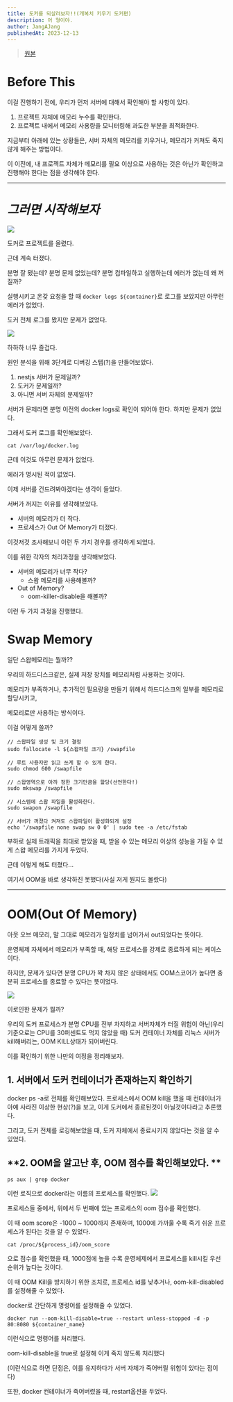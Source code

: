 ```yaml
---
title: 도커를 되살려보자!!(개복치 키우기 도커편)
description: 어 형이야.
author: JangAJang
publishedAt: 2023-12-13
---
```


> [원본](https://jangsarchive.tistory.com/149)

# **Before This**

이걸 진행하기 전에, 우리가 먼저 서버에 대해서 확인해야 할 사항이 있다.

1. 프로젝트 자체에 메모리 누수를 확인한다.
2. 프로젝트 내에서 메모리 사용량을 모니터링해 과도한 부분을 최적화한다.

지금부터 아래에 있는 상황들은, 서버 자체의 메모리를 키우거나, 메모리가 커져도 죽지 않게 해주는 방법이다.

이 이전에, 내 프로젝트 자체가 메모리를 필요 이상으로 사용하는 것은 아닌가 확인하고 진행해야 한다는 점을 생각해야 한다.

---

# **_그러면 시작해보자_**

![](https://img1.daumcdn.net/thumb/R1280x0/?scode=mtistory2&fname=https%3A%2F%2Fblog.kakaocdn.net%2Fdn%2FbNSW97%2FbtsBcT5TyPQ%2FsiHLex09LZpoftm8sPreU0%2Fimg.webp)

도커로 프로젝트를 올렸다.

근데 계속 터졌다.

분명 잘 됐는데? 분명 문제 없었는데? 분명 컴파일하고 실행하는데 에러가 없는데 왜 꺼질까?

실행시키고 온갖 요청을 할 때 `docker logs ${container}`로 로그를 보았지만 아무런 에러가 없었다.

도커 전체 로그를 봤지만 문제가 없었다.

![](https://img1.daumcdn.net/thumb/R1280x0/?scode=mtistory2&fname=https%3A%2F%2Fblog.kakaocdn.net%2Fdn%2FbL7gkz%2FbtsA8LngyON%2FFxDTb7lBXOL8HJRK3xHKS0%2Fimg.jpg)

하하하 너무 즐겁다.

원인 분석을 위해 3단계로 디버깅 스텝(?)을 만들어보았다.

1. nestjs 서버가 문제일까?
2. 도커가 문제일까?
3. 아니면 서버 자체의 문제일까?

서버가 문제라면 분명 이전의 docker logs로 확인이 되어야 한다. 하지만 문제가 없었다.

그래서 도커 로그를 확인해보았다.

```
cat /var/log/docker.log
```

근데 이것도 아무런 문제가 없었다.

에러가 명시된 적이 없었다.

이제 서버를 건드려봐야겠다는 생각이 들었다.

서버가 꺼지는 이유를 생각해보았다.

- 서버의 메모리가 더 작다.
- 프로세스가 Out Of Memory가 터졌다.

이것저것 조사해보니 이런 두 가지 경우를 생각하게 되었다.

이를 위한 각자의 처리과정을 생각해보았다.

- 서버의 메모리가 너무 작다?
  - 스왑 메모리를 사용해볼까?
- Out of Memory?
  - oom-killer-disable을 해볼까?

이런 두 가지 과정을 진행했다.

# **Swap Memory**

일단 스왑메모리는 뭘까??

우리의 하드디스크같은, 실제 저장 장치를 메모리처럼 사용하는 것이다.

메모리가 부족하거나, 추가적인 필요량을 만들기 위해서 하드디스크의 일부를 메모리로 할당시키고,

메모리로만 사용하는 방식이다.

이걸 어떻게 쓸까?

```
// 스왑파일 생성 및 크기 결정
sudo fallocate -l ${스왑파일 크기} /swapfile

// 루트 사용자만 읽고 쓰게 할 수 있게 한다.
sudo chmod 600 /swapfile

// 스왑영역으로 아까 정한 크기만큼을 할당(선언한다!)
sudo mkswap /swapfile

// 시스템에 스왑 파일을 활성화한다.
sudo swapon /swapfile

// 서버가 꺼졌다 켜져도 스왑파일이 활성화되게 설정
echo '/swapfile none swap sw 0 0' | sudo tee -a /etc/fstab
```

부하로 실제 트래픽을 최대로 받았을 때, 받을 수 있는 메모리 이상의 성능을 가질 수 있게 스왑 메모리를 가지게 두었다.

근데 이렇게 해도 터졌다...

여기서 OOM을 바로 생각하진 못했다(사실 저게 뭔지도 몰랐다)

---

# **OOM(Out Of Memory)**

아웃 오브 메모리, 말 그대로 메모리가 일정치를 넘어가서 out되었다는 뜻이다.

운영체제 자체에서 메모리가 부족할 때, 해당 프로세스를 강제로 종료하게 되는 케이스이다.

하지만, 문제가 있다면 분명 CPU가 꽉 차지 않은 상태에서도 OOM스코어가 높다면 충분히 프로세스를 종료할 수 있다는 뜻이었다.

![](https://img1.daumcdn.net/thumb/R1280x0/?scode=mtistory2&fname=https%3A%2F%2Fblog.kakaocdn.net%2Fdn%2FFM7Kr%2FbtsBTY0ctlt%2FYwXziFLNtcpjyWtfol4VS1%2Fimg.jpg)

이로인한 문제가 뭘까?

우리의 도커 프로세스가 분명 CPU를 전부 차지하고 서버자체가 터질 위험이 아닌(우리 기준으로는 CPU를 30퍼센트도 먹지 않았을 때) 도커 컨테이너 자체를 리눅스 서버가 kill해버리는, OOM KILL상태가 되어버린다.

이를 확인하기 위한 나만의 여정을 정리해보자.

## **1. 서버에서 도커 컨테이너가 존재하는지 확인하기**

docker ps -a로 전체를 확인해보았다. 프로세스에서 OOM kill을 했을 때 컨테이너가 아예 사라진 이상한 현상(?)을 보고, 이게 도커에서 종료된것이 아닐것이다라고 추론했다.

그리고, 도커 전체를 로깅해보았을 때, 도커 자체에서 종료시키지 않았다는 것을 알 수 있었다.

## **2. OOM을 알고난 후, OOM 점수를 확인해보았다. **

```
ps aux | grep docker
```

이런 로직으로 docker라는 이름의 프로세스를 확인했다.
![](https://img1.daumcdn.net/thumb/R1280x0/?scode=mtistory2&fname=https%3A%2F%2Fblog.kakaocdn.net%2Fdn%2FbMtvPL%2FbtsBXQGDmxc%2FYSK1uMVhKZGl015boFxfK1%2Fimg.png)

프로세스들 중에서, 위에서 두 번째에 있는 프로세스의 oom 점수를 확인했다.

이 때 oom score은 -1000 ~ 1000까지 존재하며, 1000에 가까울 수록 죽기 쉬운 프로세스가 된다는 것을 알 수 있었다.

```
cat /proc/${process_id}/oom_score
```

으로 점수를 확인했을 때, 1000점에 높을 수록 운영체제에서 프로세스를 kill시킬 우선순위가 높다는 것이다.

이 때 OOM Kill을 방지하기 위한 조치로, 프로세스 id를 낮추거나, oom-kill-disabled를 설정해줄 수 있었다.

docker로 간단하게 명령어를 설정해줄 수 있었다.

```
docker run --oom-kill-disable=true --restart unless-stopped -d -p 80:8080 ${container_name}
```

이런식으로 명령어를 처리했다.

oom-kill-disable을 true로 설정해 이게 죽지 않도록 처리했다

(이런식으로 하면 단점은, 이를 유지하다가 서버 자체가 죽어버릴 위험이 있다는 점이다)

또한, docker 컨테이너가 죽어버렸을 때, restart옵션을 두었다.
